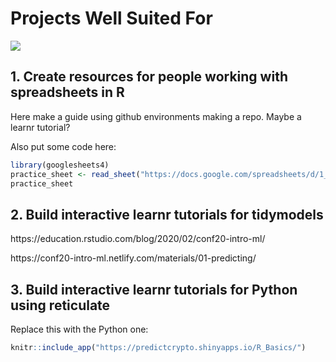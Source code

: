 # Projects Well Suited For

![](images/projects_list.png)


## 1. Create resources for people working with spreadsheets in R

Here make a guide using github environments making a repo. Maybe a learnr tutorial?

Also put some code here:

```r
library(googlesheets4)
practice_sheet <- read_sheet("https://docs.google.com/spreadsheets/d/1_zRBFrB1au7qhxuDDfDuh_bPLGd6RLrwOL5oQ3sBBX4")
practice_sheet
```








## 2. Build interactive learnr tutorials for tidymodels

https://education.rstudio.com/blog/2020/02/conf20-intro-ml/

https://conf20-intro-ml.netlify.com/materials/01-predicting/










## 3. Build interactive learnr tutorials for Python using reticulate


Replace this with the Python one:

```r
knitr::include_app("https://predictcrypto.shinyapps.io/R_Basics/")
```




